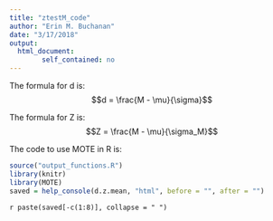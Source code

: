 ```yaml
---
title: "ztestM_code"
author: "Erin M. Buchanan"
date: "3/17/2018"
output: 
  html_document:
        self_contained: no
---
```


The formula for d is: $$d = \frac{M - \mu}{\sigma}$$

The formula for Z is: $$Z = \frac{M - \mu}{\sigma_M}$$

The code to use MOTE in R is: 

```r
source("output_functions.R")
library(knitr)
library(MOTE)
saved = help_console(d.z.mean, "html", before = "", after = "")
```

`r paste(saved[-c(1:8)], collapse = " ")`